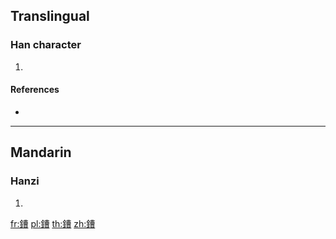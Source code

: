 {{character info/new}}
==Translingual==

===Han character===
{{Han char|rn=167|rad=金|as=11|sn=19|four=|canj=CTWA}}

# {{defn|Han|sort=金11}}

====References====
* {{Han ref|kx=1320.240|dkj=40826|dj=1820.170|hdz=64247.020|uh=93EA|ud=37866}}

----

==Mandarin==

===Hanzi===
{{cmn-hanzi|pin=[[cáo]] ([[cao2]])|wg=ts'ao<sup>2</sup>}}

# {{defn|lang=cmn|sort=金11}}

[[fr:鏪]]
[[pl:鏪]]
[[th:鏪]]
[[zh:鏪]]